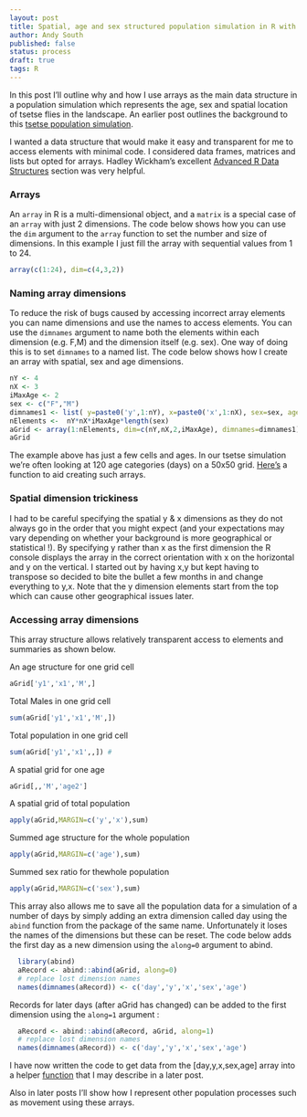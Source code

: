 ```yaml
---
layout: post
title: Spatial, age and sex structured population simulation in R with arrays
author: Andy South
published: false
status: process
draft: true
tags: R 
---
```


In this post I'll outline why and how I use arrays as the main data structure in a population simulation which represents the age, sex and spatial location of tsetse flies in the landscape. An earlier post outlines the background to this [tsetse population simulation]({% post_url 2014-12-12-rtsetse-intro %}).


I wanted a data structure that would make it easy and transparent for me to access elements with minimal code. I considered data frames, matrices and lists but opted for arrays. Hadley Wickham's excellent [Advanced R Data Structures](http://adv-r.had.co.nz/Data-structures.html) section was very helpful.

### Arrays
An `array` in R is a multi-dimensional object, and a `matrix` is a special case of an `array` with just 2 dimensions. The code below shows how you can use the `dim` argument to the `array` function to set the number and size of dimensions. In this example I just fill the array with sequential values from 1 to 24.


```r
array(c(1:24), dim=c(4,3,2))
```

### Naming array dimensions
To reduce the risk of bugs caused by accessing incorrect array elements you can name dimensions and use the names to access elements. You can use the `dimnames` argument to name both the elements within each dimension (e.g. F,M) and the dimension itself (e.g. sex). One way of doing this is to set `dimnames` to a named list. The code below shows how I create an array with spatial, sex and age dimensions.


```r
nY <- 4
nX <- 3
iMaxAge <- 2
sex <- c("F","M")
dimnames1 <- list( y=paste0('y',1:nY), x=paste0('x',1:nX), sex=sex, age=paste0('age',1:iMaxAge))
nElements <-  nY*nX*iMaxAge*length(sex)
aGrid <- array(1:nElements, dim=c(nY,nX,2,iMaxAge), dimnames=dimnames1)
aGrid
```

The example above has just a few cells and ages. In our tsetse simulation we're often looking at 120 age categories (days) on a 50x50 grid. [Here's](https://github.com/AndySouth/rtsetse/blob/master/R/rtCreateGrid.r) a function to aid creating such arrays.


### Spatial dimension trickiness
I had to be careful specifying the spatial y & x dimensions as they do not always go in the order that you might expect (and your expectations may vary depending on whether your background is more geographical or statistical !). By specifying y rather than x as the first dimension the R console displays the array in the correct orientation with x on the horizontal and y on the vertical. I started out by having x,y but kept having to transpose so decided to bite the bullet a few months in and change everything to y,x. Note that the y dimension elements start from the top which can cause other geographical issues later.


### Accessing array dimensions
This array structure allows relatively transparent access to elements and summaries as shown below.

An age structure for one grid cell
```r
aGrid['y1','x1','M',] 
```

Total Males in one grid cell
```r
sum(aGrid['y1','x1','M',])
```

Total population in one grid cell
```r
sum(aGrid['y1','x1',,]) #
```

A spatial grid for one age
```r
aGrid[,,'M','age2']   
```

A spatial grid of total population
```r
apply(aGrid,MARGIN=c('y','x'),sum) 
```

Summed age structure for the whole population
```r
apply(aGrid,MARGIN=c('age'),sum) 
```

Summed sex ratio for thewhole population  
```r
apply(aGrid,MARGIN=c('sex'),sum) 
```

This array also allows me to save all the population data for a simulation of a number of days by simply adding an extra dimension called day using the `abind` function from the package of the same name. Unfortunately it loses the names of the dimensions but these can be reset. The code below adds the first day as a new dimension using the `along=0` argument to abind.

```r
  library(abind)
  aRecord <- abind::abind(aGrid, along=0) 
  # replace lost dimension names
  names(dimnames(aRecord)) <- c('day','y','x','sex','age')
```

Records for later days (after aGrid has changed) can be added to the first dimension using the `along=1` argument :
```r
  aRecord <- abind::abind(aRecord, aGrid, along=1)  
  # replace lost dimension names
  names(dimnames(aRecord)) <- c('day','y','x','sex','age')
```


I have now written the code to get data from the [day,y,x,sex,age] array into a helper [function](https://github.com/AndySouth/rtsetse/blob/master/R/rtGetFromRecord.r) that I may describe in a later post.

Also in later posts I'll show how I represent other population processes such as movement using these arrays.

